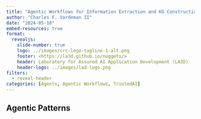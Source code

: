 ```yaml
---
title: "Agentic Workflows for Information Extraction and KG Construction"
author: "Charles F. Vardeman II"
date: "2024-05-10"
embed-resources: true
format:
  revealjs:
    slide-number: true
    logo: ../images/crc-logo-tagline-1-alt.png
    footer: <https://la3d.github.io/nuggets/>
    header: Laboratory for Assured AI Application Development (LA3D)
    header-logo: ../images/lad-logo.png
filters:
  - reveal-header
categories: [Agents, Agentic Workflows, TrustedAI]
---
```


## Agentic Patterns